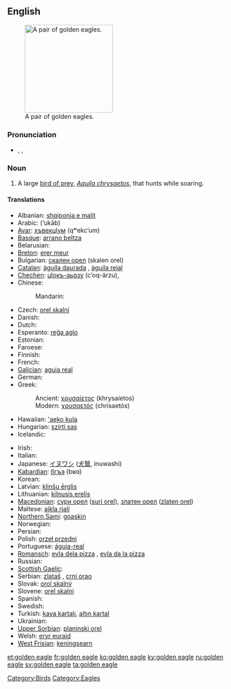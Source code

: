 ==English==
[[Image:Golden_eagle.jpg|thumb|right|200px|A pair of golden eagles.]]

===Pronunciation===
* {{enPR|gōld'ən ē'gl}}, {{IPA|/ˈɡəʊldən ˈiːɡl/}}, {{SAMPA|/"g@Uld@n "i:gl/}}

===Noun===
{{en-noun|sg=[[golden]] [[eagle]]}}

# A large [[bird of prey]], ''[[Aquila chrysaetos]]'', that hunts while soaring.

====Translations====
{{trans-top|large bird of prey}}
* Albanian: [[shqiponja e malit]]
* Arabic: {{Arab|[[عقاب]]}} (‘ukāb) {{m}}
* [[Avar]]: [[хъвекцӀум]] (qʷekcʼum)
* [[Basque]]: [[arrano beltza]]
* Belarusian: {{t-|be|беркут|xs=Belarusian}}
* [[Breton]]: [[erer meur]]
* Bulgarian: [[скален орел]] (skalen orel)
* [[Catalan]]: [[àguila daurada]] {{f}}, [[àguila reial]] {{f}}
* [[Chechen]]: [[цӀокъ-аьрзу]] (cʼoq-ärzu),  {{tø|ce|дарта}}
* Chinese:
*: Mandarin: {{t|cmn|金雕|tr=jīndiāo|sc=Hani}}
* Czech: [[orel skalní]] {{m}}
* Danish: {{t|da|kongeørn}}
* Dutch: {{t|nl|steenarend|m}}
* Esperanto: [[reĝa aglo]]
* Estonian: {{t|et|kaljukotkas}}
* Faroese: {{t|fo|kongaørn}}
* Finnish: {{t+|fi|maakotka}}
* French: {{t|fr|aigle royal|m}}
* [[Galician]]: [[aguia real]] {{f}}
* German: {{t+|de|Steinadler|m}}
* Greek:
*: Ancient: [[χρυσαίετος]] (khrysaíetos) {{m}}
*: Modern: [[χρυσαετός]] (chrisaetós) {{m}}
* Hawaiian: [['aeko kula]]
* Hungarian: [[szirti sas]]
* Icelandic: {{t|is|gullörn|m}}
{{trans-mid}}
* Irish: {{t-|ga|iolar fíréan|m|xs=Irish}}
* Italian: {{t-|it|aquila reale|f}}
* Japanese: [[イヌワシ]] ([[犬鷲]], inuwashi)
* [[Kabardian]]: [[бгъэ]] (bʁɑ)
* Korean: {{t-|ko|검독수리|tr=geomdoksuri|sc=Hang}}
* Latvian: [[klinšu ērglis]] {{m}}
* Lithuanian: [[kilnusis erelis]] {{m}}
* [[Macedonian]]: [[сури орел]] ([[suri orel]]), [[златен орел]] ([[zlaten orel]])
* Maltese: [[ajkla rjali]]
* [[Northern Sami]]: [[goaskin]]
* Norwegian: {{t|no|kongeørn}}
* Persian: {{t|fa|عقاب طلایی|tr=oqâb e talâyi|xs=Persian}}
* Polish: [[orzeł przedni]] {{m}}
* Portuguese: [[águia-real]] {{f}}
* [[Romansch]]: [[evla dela pizza]] {{f}}, [[evla da la pizza]] {{f}}
* Russian: {{t+|ru|беркут|m|tr=bérkut}}
* [[Scottish Gaelic]]: {{t-|gd|iolair-bhuidhe|f|xs=Scottish Gaelic}}
* Serbian: [[zlataš]] {{m}}, [[crni orao]]
* Slovak: [[orol skalný]] {{m}}
* Slovene: [[orel skalni]] {{m}}
* Spanish: {{t|es|águila real|f}}
* Swedish: {{t+|sv|kungsörn|c}}
* Turkish: [[kaya kartalı]], [[altın kartal]]
* Ukrainian: {{t+|uk|беркут|m|tr=berkut|xs=Ukrainian}}
* [[Upper Sorbian]]: [[planinski orel]]
* Welsh: [[eryr euraid]]
* [[West Frisian]]: [[keningsearn]]
{{trans-bottom}}

[[Category:Birds]]
[[Category:Eagles]]

[[et:golden eagle]]
[[fr:golden eagle]]
[[ko:golden eagle]]
[[ky:golden eagle]]
[[ru:golden eagle]]
[[sv:golden eagle]]
[[ta:golden eagle]]